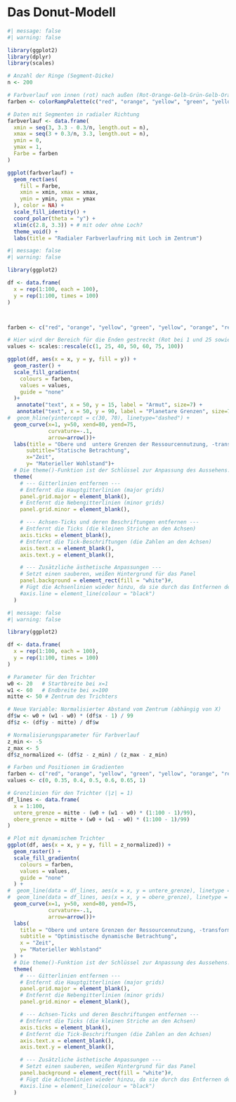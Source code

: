 # Das Donut-Modell

```r
#| message: false
#| warning: false

library(ggplot2)
library(dplyr)
library(scales)

# Anzahl der Ringe (Segment-Dicke)
n <- 200

# Farbverlauf von innen (rot) nach außen (Rot-Orange-Gelb-Grün-Gelb-Orange-Rot)
farben <- colorRampPalette(c("red", "orange", "yellow", "green", "yellow", "orange", "red"))(n)

# Daten mit Segmenten in radialer Richtung
farbverlauf <- data.frame(
  xmin = seq(3, 3.3 - 0.3/n, length.out = n),
  xmax = seq(3 + 0.3/n, 3.3, length.out = n),
  ymin = 0,
  ymax = 1,
  Farbe = farben
)

ggplot(farbverlauf) +
  geom_rect(aes(
    fill = Farbe,
    xmin = xmin, xmax = xmax,
    ymin = ymin, ymax = ymax
  ), color = NA) +
  scale_fill_identity() +
  coord_polar(theta = "y") +
  xlim(c(2.8, 3.3)) + # mit oder ohne Loch?
  theme_void() +
  labs(title = "Radialer Farbverlaufring mit Loch im Zentrum")

```


```r
#| message: false
#| warning: false

library(ggplot2)

df <- data.frame(
  x = rep(1:100, each = 100),
  y = rep(1:100, times = 100)
)



farben <- c("red", "orange", "yellow", "green", "yellow", "orange", "red")

# Hier wird der Bereich für die Enden gestreckt (Rot bei 1 und 25 sowie 75 und 100)
values <- scales::rescale(c(1, 25, 40, 50, 60, 75, 100))

ggplot(df, aes(x = x, y = y, fill = y)) +
  geom_raster() +
  scale_fill_gradientn(
    colours = farben,
    values = values,
    guide = "none"
  )+
   annotate("text", x = 50, y = 15, label = "Armut", size=7) +
   annotate("text", x = 50, y = 90, label = "Planetare Grenzen", size=7) +
#  geom_hline(yintercept = c(30, 70), linetype="dashed") +
  geom_curve(x=1, y=50, xend=80, yend=75,
             curvature=-.1,
             arrow=arrow())+
  labs(title = "Obere und  untere Grenzen der Ressourcennutzung, -transformation und -zerstörung",
      subtitle="Statische Betrachtung",
      x="Zeit",
      y= "Materieller Wohlstand")+
  # Die theme()-Funktion ist der Schlüssel zur Anpassung des Aussehens.
  theme(
    # --- Gitterlinien entfernen ---
    # Entfernt die Hauptgitterlinien (major grids)
    panel.grid.major = element_blank(),
    # Entfernt die Nebengitterlinien (minor grids)
    panel.grid.minor = element_blank(),

    # --- Achsen-Ticks und deren Beschriftungen entfernen ---
    # Entfernt die Ticks (die kleinen Striche an den Achsen)
    axis.ticks = element_blank(),
    # Entfernt die Tick-Beschriftungen (die Zahlen an den Achsen)
    axis.text.x = element_blank(),
    axis.text.y = element_blank(),

    # --- Zusätzliche ästhetische Anpassungen ---
    # Setzt einen sauberen, weißen Hintergrund für das Panel
    panel.background = element_rect(fill = "white")#,
    # Fügt die Achsenlinien wieder hinzu, da sie durch das Entfernen des Gitters verschwinden können
    #axis.line = element_line(colour = "black")
  )

```



```r
#| message: false
#| warning: false

library(ggplot2)

df <- data.frame(
  x = rep(1:100, each = 100),
  y = rep(1:100, times = 100)
)

# Parameter für den Trichter
w0 <- 20   # Startbreite bei x=1
w1 <- 60   # Endbreite bei x=100
mitte <- 50 # Zentrum des Trichters

# Neue Variable: Normalisierter Abstand vom Zentrum (abhängig von X)
df$w <- w0 + (w1 - w0) * (df$x - 1) / 99
df$z <- (df$y - mitte) / df$w

# Normalisierungsparameter für Farbverlauf
z_min <- -5
z_max <- 5
df$z_normalized <- (df$z - z_min) / (z_max - z_min)

# Farben und Positionen im Gradienten
farben <- c("red", "orange", "yellow", "green", "yellow", "orange", "red")
values <- c(0, 0.35, 0.4, 0.5, 0.6, 0.65, 1)

# Grenzlinien für den Trichter (|z| = 1)
df_lines <- data.frame(
  x = 1:100,
  untere_grenze = mitte - (w0 + (w1 - w0) * (1:100 - 1)/99),
  obere_grenze = mitte + (w0 + (w1 - w0) * (1:100 - 1)/99)
)

# Plot mit dynamischem Trichter
ggplot(df, aes(x = x, y = y, fill = z_normalized)) +
  geom_raster() +
  scale_fill_gradientn(
    colours = farben,
    values = values,
    guide = "none"
  ) +
#  geom_line(data = df_lines, aes(x = x, y = untere_grenze), linetype = "dashed", inherit.aes = FALSE) +
#  geom_line(data = df_lines, aes(x = x, y = obere_grenze), linetype = "dashed", inherit.aes = FALSE) +
  geom_curve(x=1, y=50, xend=80, yend=75,
             curvature=-.1,
             arrow=arrow())+
  labs(
    title = "Obere und untere Grenzen der Ressourcennutzung, -transformation und -zerstörung",
    subtitle = "Optimistische dynamische Betrachtung",
    x = "Zeit",
    y= "Materieller Wohlstand"
  ) +
  # Die theme()-Funktion ist der Schlüssel zur Anpassung des Aussehens.
  theme(
    # --- Gitterlinien entfernen ---
    # Entfernt die Hauptgitterlinien (major grids)
    panel.grid.major = element_blank(),
    # Entfernt die Nebengitterlinien (minor grids)
    panel.grid.minor = element_blank(),

    # --- Achsen-Ticks und deren Beschriftungen entfernen ---
    # Entfernt die Ticks (die kleinen Striche an den Achsen)
    axis.ticks = element_blank(),
    # Entfernt die Tick-Beschriftungen (die Zahlen an den Achsen)
    axis.text.x = element_blank(),
    axis.text.y = element_blank(),

    # --- Zusätzliche ästhetische Anpassungen ---
    # Setzt einen sauberen, weißen Hintergrund für das Panel
    panel.background = element_rect(fill = "white")#,
    # Fügt die Achsenlinien wieder hinzu, da sie durch das Entfernen des Gitters verschwinden können
    #axis.line = element_line(colour = "black")
  )

```



